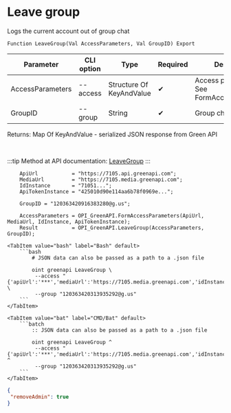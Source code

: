 ﻿---
sidebar_position: 8
description: Leave group and other functions to work with Green API in the Open Integration Package, a free open-source integration library for 1C:Enterprise 8, OneScript and CLI
keywords: [1C, 1С, 1С:Enterprise, 1С:Enterprise 8.3, API, Integration, Services, Exchange, OneScript, CLI, Green API]
---


# Leave group
 Logs the current account out of group chat



`Function LeaveGroup(Val AccessParameters, Val GroupID) Export`

  | Parameter | CLI option | Type | Required | Description |
  |-|-|-|-|-|
  | AccessParameters | --access | Structure Of KeyAndValue | &#x2714; | Access parameters. See FormAccessParameters |
  | GroupID | --group | String | &#x2714; | Group chat identifier |

  
  Returns:  Map Of KeyAndValue - serialized JSON response from Green API

<br/>

:::tip
Method at API documentation: [LeaveGroup](https://green-api.com/docs/api/groups/LeaveGroup/)
:::
<br/>



```bsl title="1C:Enterprise/OneScript code example"
    ApiUrl           = "https://7105.api.greenapi.com";
    MediaUrl         = "https://7105.media.greenapi.com";
    IdInstance       = "71051...";
    ApiTokenInstance = "425010d90e114aa6b78f0969e...";

    GroupID = "120363420916383280@g.us";

    AccessParameters = OPI_GreenAPI.FormAccessParameters(ApiUrl, MediaUrl, IdInstance, ApiTokenInstance);
    Result           = OPI_GreenAPI.LeaveGroup(AccessParameters, GroupID);
```
 

 <Tabs>
  
    <TabItem value="bash" label="Bash" default>
        ```bash
            # JSON data can also be passed as a path to a .json file
            
            oint greenapi LeaveGroup \
             --access "{'apiUrl':'***','mediaUrl':'https://7105.media.greenapi.com','idInstance':'7105187566','apiTokenInstance':'***'}" \
             --group "120363420313935292@g.us"
        ```
    </TabItem>
  
    <TabItem value="bat" label="CMD/Bat" default>
        ```batch
            :: JSON data can also be passed as a path to a .json file
            
            oint greenapi LeaveGroup ^
             --access "{'apiUrl':'***','mediaUrl':'https://7105.media.greenapi.com','idInstance':'7105187566','apiTokenInstance':'***'}" ^
             --group "120363420313935292@g.us"
        ```
    </TabItem>
</Tabs>


```json title="Result"
{
 "removeAdmin": true
}
```
